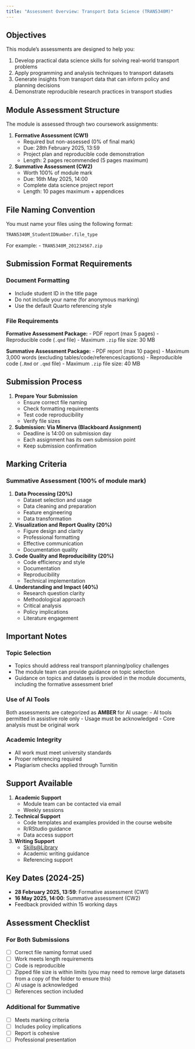 ```yaml
---
title: "Assessment Overview: Transport Data Science (TRAN5340M)"
---
```


## Objectives

This module's assessments are designed to help you:

1. Develop practical data science skills for solving real-world transport problems
2. Apply programming and analysis techniques to transport datasets
3. Generate insights from transport data that can inform policy and planning decisions
4. Demonstrate reproducible research practices in transport studies

## Module Assessment Structure

The module is assessed through two coursework assignments:

1. **Formative Assessment (CW1)** 
   - Required but non-assessed (0% of final mark)
   - Due: 28th February 2025, 13:59
   - Project plan and reproducible code demonstration
   - Length: 2 pages recommended (5 pages maximum)

2. **Summative Assessment (CW2)**
   - Worth 100% of module mark
   - Due: 16th May 2025, 14:00
   - Complete data science project report
   - Length: 10 pages maximum + appendices

## File Naming Convention

You must name your files using the following format:
```
TRAN5340M_StudentIDNumber.file_type
```

For example:
- `TRAN5340M_201234567.zip`

## Submission Format Requirements

### Document Formatting

- Include student ID in the title page
- Do not include your name (for anonymous marking)
- Use the default Quarto referencing style

### File Requirements

**Formative Assessment Package:**
- PDF report (max 5 pages)
- Reproducible code (`.qmd` file)
- Maximum `.zip` file size: 30 MB

**Summative Assessment Package:**
- PDF report (max 10 pages)
- Maximum 3,000 words (excluding tables/code/references/captions)
- Reproducible code (`.Rmd` or `.qmd` file)
- Maximum `.zip` file size: 40 MB

## Submission Process

1. **Prepare Your Submission**
   - Ensure correct file naming
   - Check formatting requirements
   - Test code reproducibility
   - Verify file sizes

2. **Submission: Via Minerva (Blackboard Assignment)**
   - Deadline is 14:00 on submission day
   - Each assignment has its own submission point
   - Keep submission confirmation

## Marking Criteria

### Summative Assessment (100% of module mark)

1. **Data Processing (20%)**
   - Dataset selection and usage
   - Data cleaning and preparation
   - Feature engineering
   - Data transformation

2. **Visualization and Report Quality (20%)**
   - Figure design and clarity
   - Professional formatting
   - Effective communication
   - Documentation quality

3. **Code Quality and Reproducibility (20%)**
   - Code efficiency and style
   - Documentation
   - Reproducibility
   - Technical implementation

4. **Understanding and Impact (40%)**
   - Research question clarity
   - Methodological approach
   - Critical analysis
   - Policy implications
   - Literature engagement

## Important Notes

### Topic Selection

- Topics should address real transport planning/policy challenges
- The module team can provide guidance on topic selection
- Guidance on topics and datasets is provided in the module documents, including the formative assessment brief

### Use of AI Tools

Both assessments are categorized as **AMBER** for AI usage:
- AI tools permitted in assistive role only
- Usage must be acknowledged
- Core analysis must be original work

### Academic Integrity

- All work must meet university standards
- Proper referencing required
- Plagiarism checks applied through Turnitin

## Support Available

1. **Academic Support**
   - Module team can be contacted via email
   - Weekly sessions

2. **Technical Support**
   - Code templates and examples provided in the course website
   - R/RStudio guidance
   - Data access support

3. **Writing Support**
   - [Skills@Library](https://library.leeds.ac.uk/info/1402/referencing)
   - Academic writing guidance
   - Referencing support

## Key Dates (2024-25)

- **28 February 2025, 13:59**: Formative assessment (CW1)
- **16 May 2025, 14:00**: Summative assessment (CW2)
- Feedback provided within 15 working days

## Assessment Checklist

### For Both Submissions

- [ ] Correct file naming format used
- [ ] Work meets length requirements
- [ ] Code is reproducible
- [ ] Zipped file size is within limits (you may need to remove large datasets from a copy of the folder to ensure this)
- [ ] AI usage is acknowledged
- [ ] References section included

### Additional for Summative

- [ ] Meets marking criteria
- [ ] Includes policy implications
- [ ] Report is cohesive
- [ ] Professional presentation